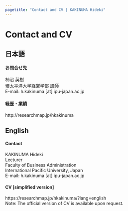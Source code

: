```yaml
---
pagetitle: "Contact and CV | KAKINUMA Hideki"
---
```


# Contact and CV {.tabset}


## 日本語
<h4>お問合せ先</h4>
柿沼 英樹  
環太平洋大学経営学部 講師  
E-mail: h.kakinuma [at] ipu-japan.ac.jp
  
<h4 class="mb">経歴・業績</h4>
http://researchmap.jp/hkakinuma

## English
<h4>Contact</h4>
KAKINUMA Hideki  
Lecturer  
Faculty of Business Administration  
International Pacific University, Japan  
E-mail: h.kakinuma [at] ipu-japan.ac.jp

<h4 class="mb">CV [simplified version]</h4>
https://researchmap.jp/hkakinuma/?lang=english  
Note: The official version of CV is available upon request.
